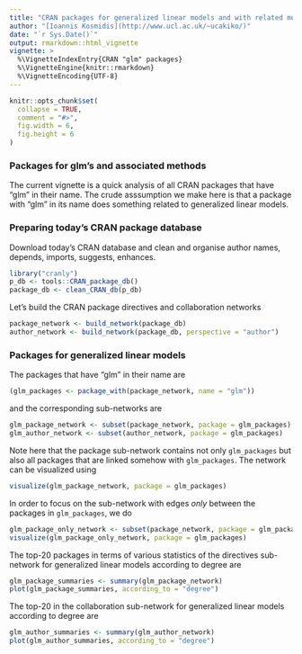 ```yaml
---
title: "CRAN packages for generalized linear models and with related methods"
author: "[Ioannis Kosmidis](http://www.ucl.ac.uk/~ucakiko/)"
date: "`r Sys.Date()`"
output: rmarkdown::html_vignette
vignette: >
  %\VignetteIndexEntry{CRAN "glm" packages}
  %\VignetteEngine{knitr::rmarkdown}
  %\VignetteEncoding{UTF-8}
---
```


```r
knitr::opts_chunk$set(
  collapse = TRUE,
  comment = "#>",
  fig.width = 6,
  fig.height = 6
)
```

### Packages for glm's and associated methods
The current vignette is a quick analysis of all CRAN packages that have "glm" in their name. The crude asssumption we make here is that a package with "glm" in its name does something related to generalized linear models.

### Preparing today's CRAN package database

Download today's CRAN database and clean and organise author names, depends, imports, suggests, enhances.
```r
library("cranly")
p_db <- tools::CRAN_package_db()
package_db <- clean_CRAN_db(p_db)
```

Let's build the CRAN package directives and collaboration networks
```r
package_network <- build_network(package_db)
author_network <- build_network(package_db, perspective = "author")
```

### Packages for generalized linear models

The packages that have "glm" in their name are
```r
(glm_packages <- package_with(package_network, name = "glm"))
```
and the corresponding sub-networks are
```r
glm_package_network <- subset(package_network, package = glm_packages)
glm_author_network <- subset(author_network, package = glm_packages)
```
Note here that the package sub-network contains not only `glm_packages` but also all packages that are linked somehow with `glm_packages`. The network can be visualized using
```r
visualize(glm_package_network, package = glm_packages)
```
In order to focus on the sub-network with edges *only* between the packages in `glm_packages`, we do
```r
glm_package_only_network <- subset(package_network, package = glm_packages, only = TRUE)
visualize(glm_package_only_network, package = glm_packages)
```

The top-20 packages in terms of various statistics of the directives sub-network for generalized linear models according to degree  are
```r
glm_package_summaries <- summary(glm_package_network)
plot(glm_package_summaries, according_to = "degree")
```

The top-20 in the collaboration sub-network for generalized linear models according to degree are
```r
glm_author_summaries <- summary(glm_author_network)
plot(glm_author_summaries, according_to = "degree")
```
